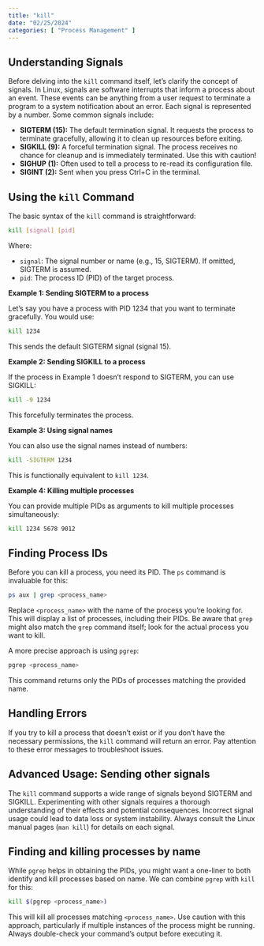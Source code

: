 ```yaml
---
title: "kill"
date: "02/25/2024"
categories: [ "Process Management" ]
---
```

## Understanding Signals

Before delving into the `kill` command itself, let's clarify the concept of signals.  In Linux, signals are software interrupts that inform a process about an event. These events can be anything from a user request to terminate a program to a system notification about an error.  Each signal is represented by a number.  Some common signals include:

* **SIGTERM (15):** The default termination signal.  It requests the process to terminate gracefully, allowing it to clean up resources before exiting.
* **SIGKILL (9):** A forceful termination signal.  The process receives no chance for cleanup and is immediately terminated.  Use this with caution!
* **SIGHUP (1):**  Often used to tell a process to re-read its configuration file.
* **SIGINT (2):**  Sent when you press Ctrl+C in the terminal.


## Using the `kill` Command

The basic syntax of the `kill` command is straightforward:

```bash
kill [signal] [pid]
```

Where:

* `signal`:  The signal number or name (e.g., 15, SIGTERM).  If omitted, SIGTERM is assumed.
* `pid`: The process ID (PID) of the target process.

**Example 1: Sending SIGTERM to a process**

Let's say you have a process with PID 1234 that you want to terminate gracefully.  You would use:

```bash
kill 1234
```

This sends the default SIGTERM signal (signal 15).

**Example 2: Sending SIGKILL to a process**

If the process in Example 1 doesn't respond to SIGTERM, you can use SIGKILL:

```bash
kill -9 1234
```

This forcefully terminates the process.

**Example 3: Using signal names**

You can also use the signal names instead of numbers:

```bash
kill -SIGTERM 1234
```

This is functionally equivalent to `kill 1234`.

**Example 4: Killing multiple processes**

You can provide multiple PIDs as arguments to kill multiple processes simultaneously:

```bash
kill 1234 5678 9012
```


## Finding Process IDs

Before you can kill a process, you need its PID. The `ps` command is invaluable for this:

```bash
ps aux | grep <process_name>
```

Replace `<process_name>` with the name of the process you're looking for.  This will display a list of processes, including their PIDs.  Be aware that `grep` might also match the `grep` command itself; look for the actual process you want to kill.


A more precise approach is using `pgrep`:

```bash
pgrep <process_name>
```

This command returns only the PIDs of processes matching the provided name.



## Handling Errors

If you try to kill a process that doesn't exist or if you don't have the necessary permissions, the `kill` command will return an error.  Pay attention to these error messages to troubleshoot issues.


## Advanced Usage:  Sending other signals


The `kill` command supports a wide range of signals beyond SIGTERM and SIGKILL. Experimenting with other signals requires a thorough understanding of their effects and potential consequences. Incorrect signal usage could lead to data loss or system instability.  Always consult the Linux manual pages (`man kill`) for details on each signal.


##  Finding and killing processes by name


While `pgrep` helps in obtaining the PIDs, you might want a one-liner to both identify and kill processes based on name. We can combine `pgrep` with `kill` for this:

```bash
kill $(pgrep <process_name>)
```

This will kill all processes matching `<process_name>`.  Use caution with this approach, particularly if multiple instances of the process might be running.  Always double-check your command's output before executing it.

